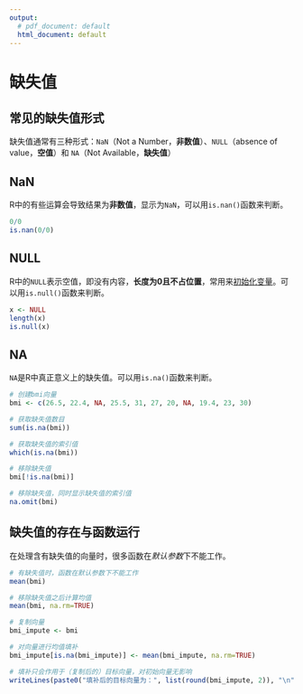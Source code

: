 ---
output:
  # pdf_document: default
  html_document: default
---

# 缺失值 
## 常见的缺失值形式 
缺失值通常有三种形式：`NaN`（Not a Number，**非数值**）、`NULL`（absence of value，**空值**）和 `NA`（Not Available，**缺失值**）

## NaN 
R中的有些运算会导致结果为**非数值**，显示为`NaN`，可以用`is.nan()`函数来判断。
```{r chapter005-vector-nan}
0/0
is.nan(0/0)
```

## NULL 
R中的`NULL`表示空值，即没有内容，**长度为0且不占位置**，常用来<u>初始化变量</u>。可以用`is.null()`函数来判断。
```{r chapter005-vector-null}
x <- NULL
length(x)
is.null(x)
```

## NA 
`NA`是R中真正意义上的缺失值。可以用`is.na()`函数来判断。
```{r chapter005-vector-na}
# 创建bmi向量
bmi <- c(26.5, 22.4, NA, 25.5, 31, 27, 20, NA, 19.4, 23, 30)

# 获取缺失值数目
sum(is.na(bmi)) 

# 获取缺失值的索引值
which(is.na(bmi))

# 移除缺失值
bmi[!is.na(bmi)] 

# 移除缺失值，同时显示缺失值的索引值
na.omit(bmi) 
```

## 缺失值的存在与函数运行 
在处理含有缺失值的向量时，很多函数在*默认参数*下不能工作。

```{r chapter005-vector-na-process}
# 有缺失值时，函数在默认参数下不能工作
mean(bmi) 

# 移除缺失值之后计算均值
mean(bmi, na.rm=TRUE) 

# 复制向量
bmi_impute <- bmi 

# 对向量进行均值填补
bmi_impute[is.na(bmi_impute)] <- mean(bmi_impute, na.rm=TRUE) 

# 填补只会作用于（复制后的）目标向量，对初始向量无影响
writeLines(paste0("填补后的目标向量为：", list(round(bmi_impute, 2)), "\n", "填补后的初始向量为：", list(bmi))) 
```